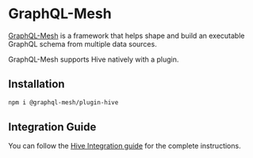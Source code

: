 
# GraphQL-Mesh

[GraphQL-Mesh](https://the-guild.dev/graphql/mesh) is a framework that helps shape and build an
executable GraphQL schema from multiple data sources.

GraphQL-Mesh supports Hive natively with a plugin.

## Installation

```sh npm2yarn
npm i @graphql-mesh/plugin-hive
```

## Integration Guide

You can follow the [Hive Integration guide](https://the-guild.dev/graphql/mesh/docs/guides/hive) for
the complete instructions.

